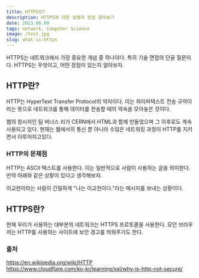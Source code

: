 ```yaml
---
title: HTTPS란?
description: HTTPS에 대한 설명과 장점 알아보기
date: 2023.06.09
tags: network, Computer Science
image: /test.jpg
slug: what-is-https
---
```


HTTPS는 네트워크에서 가장 중요한 개념 중 하나이다.
특히 기술 면접의 단골 질문이다.
HTTPS는 무엇이고, 어떤 장점이 있는지 알아보자.

## HTTP란?

HTTP는 HyperText Transfer Protocol의 약자이다.
이는 하이퍼텍스트 전송 규약이라는 뜻으로 네트워크를 통해 데이터를 전송할 때의 약속을 모아놓은 것이다.

웹의 창시자인 팀 버너스 리가 CERN에서 HTML과 함께 만들었으며 그 이후로도 계속 사용되고 있다.
현재는 웹에서의 통신 뿐 아니라 수많은 네트워킹 과정이 HTTP를 지키면서 이루어지고있다.

### HTTP의 문제점

HTTP는 ASCII 텍스트를 사용한다.
이는 일반적으로 사람이 사용하는 글을 의미한다.
만약 아래와 같은 상황이 있다고 생각해보자.

이교헌이라는 사람이 긴밀하게 "나는 이교헌이다."라는 메시지를 보내는 상황이다.

## HTTPS란?

현재 우리가 사용하는 대부분의 네트워크는 HTTPS 프로토콜을 사용한다.
모던 브라우저는 HTTP를 사용하는 사이트에 보안 경고를 띄워주기도 한다.

### 출처

https://en.wikipedia.org/wiki/HTTP  
https://www.cloudflare.com/ko-kr/learning/ssl/why-is-http-not-secure/

